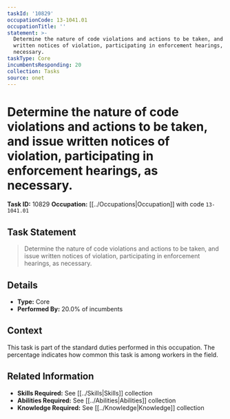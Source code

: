 ```yaml
---
taskId: '10829'
occupationCode: 13-1041.01
occupationTitle: ''
statement: >-
  Determine the nature of code violations and actions to be taken, and issue
  written notices of violation, participating in enforcement hearings, as
  necessary.
taskType: Core
incumbentsResponding: 20
collection: Tasks
source: onet
---
```

# Determine the nature of code violations and actions to be taken, and issue written notices of violation, participating in enforcement hearings, as necessary.

**Task ID:** 10829
**Occupation:** [[../Occupations|Occupation]] with code `13-1041.01`

## Task Statement

> Determine the nature of code violations and actions to be taken, and issue written notices of violation, participating in enforcement hearings, as necessary.

## Details

- **Type:** Core
- **Performed By:** 20.0% of incumbents

## Context

This task is part of the standard duties performed in this occupation. The percentage indicates how common this task is among workers in the field.

## Related Information

- **Skills Required:** See [[../Skills|Skills]] collection
- **Abilities Required:** See [[../Abilities|Abilities]] collection
- **Knowledge Required:** See [[../Knowledge|Knowledge]] collection
